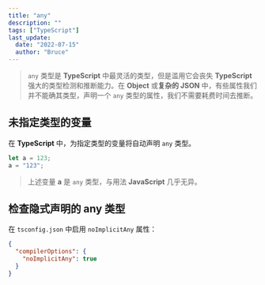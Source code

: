 ```yaml
---
title: "any"
description: ""
tags: ["TypeScript"]
last_update:
  date: "2022-07-15"
  author: "Bruce"
---
```


> `any` 类型是 **TypeScript** 中最灵活的类型，但是滥用它会丧失 **TypeScript** 强大的类型检测和推断能力。在 **Object** 或**复杂的 JSON** 中，有些属性我们并不能确其类型，声明一个 `any` 类型的属性，我们不需要耗费时间去推断。

## 未指定类型的变量

在 **TypeScript** 中，为指定类型的变量将自动声明 `any` 类型。

```typescript title="TypeScript"
let a = 123;
a = "123";
```

> 上述变量 **a** 是 `any` 类型，与用法 **JavaScript** 几乎无异。

## 检查隐式声明的 any 类型

在 `tsconfig.json` 中启用 `noImplicitAny` 属性：

```json title="JSON" {3}
{
  "compilerOptions": {
    "noImplicitAny": true
  }
}
```

